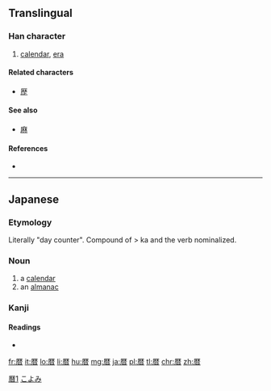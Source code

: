 {{also|曆|历}}
==Translingual==

===Han character===
{{Han char|rn=72|rad=日|as=10|sn=14|four=|canj=一木木日 (MDDA)|ids=⿸[[厂]][[𣈅]]}}

# [[calendar]], [[era]]

====Related characters====
* [[歴]]

====See also====
* [[麻]]

====References====
* {{Han ref|kx=0499.061|dkj=14111|hdz=10078.011|uh=66A6|ud=26278}}

[[Category:CJKV characters simplified differently in Japan and China|曆1]]

----

==Japanese==

===Etymology===
Literally "day counter". Compound of {{term|日|ka|day}} > ka and the verb {{term|読む|yom-|count}} nominalized.

===Noun===
{{ja-noun|こよみ|kyu=曆}}

# a [[calendar]]
# an [[almanac]]

===Kanji===
{{ja-kanji|grade=c|rs=日10|style=s|kyu=曆}}

====Readings====
* {{ja-readings|on=[[れき]] (reki)|kun=[[こよみ]] (koyomi)}}

[[Category:1000 Japanese basic words|こよみ]]

[[fr:暦]]
[[it:暦]]
[[lo:暦]]
[[li:暦]]
[[hu:暦]]
[[mg:暦]]
[[ja:暦]]
[[pl:暦]]
[[tl:暦]]
[[chr:暦]]
[[zh:暦]]